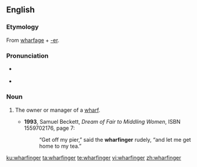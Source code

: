 ==English==

===Etymology===
From [[wharfage]] + [[-er]].

===Pronunciation===
* {{a|UK}} {{IPA|/ˈwɔː.fɪn.d͡ʒə/|lang=en}}
* {{a|US}} {{IPA|/ˈwɔɹ.fɪn.d͡ʒɚ/|lang=en}}

===Noun===
{{en-noun}}

# {{label|en|chiefly|historical}} The owner or manager of a [[wharf]].
#* '''1993''', Samuel Beckett, ''Dream of Fair to Middling Women'', ISBN 1559702176, page 7:
#*: “Get off my pier,” said the '''wharfinger''' rudely, “and let me get home to my tea.”

[[ku:wharfinger]]
[[ta:wharfinger]]
[[te:wharfinger]]
[[vi:wharfinger]]
[[zh:wharfinger]]